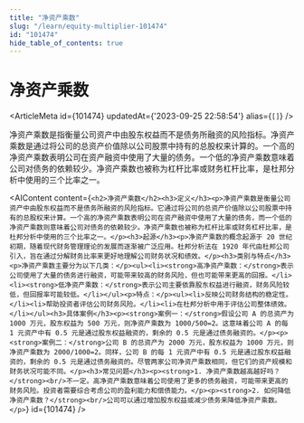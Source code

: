 ```yaml
---
title: "净资产乘数"
slug: "/learn/equity-multiplier-101474"
id: "101474"
hide_table_of_contents: true
---
```



# 净资产乘数

<ArticleMeta id={101474} updatedAt={'2023-09-25 22:58:54'} alias={`[]`} />
<div className='border-solid border-b border-t-0 my-4 border-[var(--ifm-color-gray-300)]' />

净资产乘数是指衡量公司资产中由股东权益而不是债务所融资的风险指标。净资产乘数是通过将公司的总资产价值除以公司股票中持有的总股权来计算的。一个高的净资产乘数表明公司在资产融资中使用了大量的债务。一个低的净资产乘数意味着公司对债务的依赖较少。净资产乘数也被称为杠杆比率或财务杠杆比率，是杜邦分析中使用的三个比率之一。

<AIContent content={`<h2>净资产乘数</h2><h3>定义</h3><p>净资产乘数是衡量公司资产中由股东权益而不是债务所融资的风险指标。它通过将公司的总资产价值除以公司股票中持有的总股权来计算。一个高的净资产乘数表明公司在资产融资中使用了大量的债务，而一个低的净资产乘数则意味着公司对债务的依赖较少。净资产乘数也被称为杠杆比率或财务杠杆比率，是杜邦分析中使用的三个比率之一。</p><h3>起源</h3><p>净资产乘数的概念起源于 20 世纪初期，随着现代财务管理理论的发展而逐渐被广泛应用。杜邦分析法在 1920 年代由杜邦公司引入，旨在通过分解财务比率来更好地理解公司财务状况和绩效。</p><h3>类别与特点</h3><p>净资产乘数主要分为以下几类：</p><ul><li><strong>高净资产乘数：</strong>表示公司使用了大量的债务进行融资，可能带来较高的财务风险，但也可能带来更高的回报。</li><li><strong>低净资产乘数：</strong>表示公司主要依靠股东权益进行融资，财务风险较低，但回报率可能较低。</li></ul><p>特点：</p><ul><li>反映公司财务结构的稳定性。</li><li>帮助投资者评估公司财务风险。</li><li>在杜邦分析中用于评估公司整体绩效。</li></ul><h3>具体案例</h3><p><strong>案例一：</strong>假设公司 A 的总资产为 1000 万元，股东权益为 500 万元，则净资产乘数为 1000/500=2。这意味着公司 A 的每 1 元资产中有 0.5 元是通过股东权益融资的，剩余的 0.5 元是通过债务融资的。</p><p><strong>案例二：</strong>公司 B 的总资产为 2000 万元，股东权益为 1000 万元，则净资产乘数为 2000/1000=2。同样，公司 B 的每 1 元资产中有 0.5 元是通过股东权益融资的，剩余的 0.5 元是通过债务融资的。尽管两家公司净资产乘数相同，但它们的资产规模和财务状况可能不同。</p><h3>常见问题</h3><p><strong>1. 净资产乘数越高越好吗？</strong><br/>不一定。高净资产乘数意味着公司使用了更多的债务融资，可能带来更高的财务风险。投资者需要综合考虑公司的盈利能力和偿债能力。</p><p><strong>2. 如何降低净资产乘数？</strong><br/>公司可以通过增加股东权益或减少债务来降低净资产乘数。</p>`} id={101474} />
